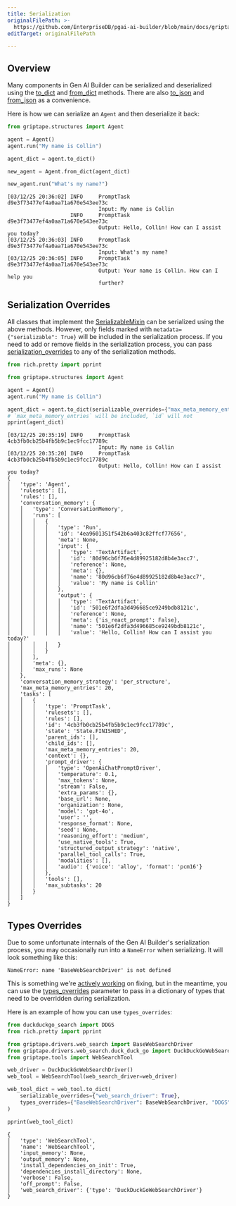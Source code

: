 ```yaml
---
title: Serialization
originalFilePath: >-
  https://github.com/EnterpriseDB/pgai-ai-builder/blob/main/docs/griptape-framework/misc/serialization.md
editTarget: originalFilePath

---
```


## Overview

Many components in Gen AI Builder can be serialized and deserialized using the [to_dict](../reference/mixins/serializable_mixin.mdx#griptape.mixins.serializable_mixin.SerializableMixin.to_dict) and [from_dict](../reference/mixins/serializable_mixin.mdx#griptape.mixins.serializable_mixin.SerializableMixin.from_dict) methods.
There are also [to_json](../reference/mixins/serializable_mixin.mdx#griptape.mixins.serializable_mixin.SerializableMixin.to_json) and [from_json](../reference/mixins/serializable_mixin.mdx#griptape.mixins.serializable_mixin.SerializableMixin.from_json) as a convenience.

Here is how we can serialize an `Agent` and then deserialize it back:

<TabContainer>
<Tab title="Code">

```python
from griptape.structures import Agent

agent = Agent()
agent.run("My name is Collin")

agent_dict = agent.to_dict()

new_agent = Agent.from_dict(agent_dict)

new_agent.run("What's my name?")

```

</Tab>

<Tab title="Logs">

```text
[03/12/25 20:36:02] INFO     PromptTask d9e3f73477ef4a0aa71a670e543ee73c        
                             Input: My name is Collin                           
                    INFO     PromptTask d9e3f73477ef4a0aa71a670e543ee73c        
                             Output: Hello, Collin! How can I assist you today? 
[03/12/25 20:36:03] INFO     PromptTask d9e3f73477ef4a0aa71a670e543ee73c        
                             Input: What's my name?                             
[03/12/25 20:36:05] INFO     PromptTask d9e3f73477ef4a0aa71a670e543ee73c        
                             Output: Your name is Collin. How can I help you    
                             further?                                           

```

</Tab>
</TabContainer>

## Serialization Overrides

All classes that implement the [SerializableMixin](../reference/mixins/serializable_mixin.mdx#griptape.mixins.serializable_mixin.SerializableMixin) can be serialized using the above methods.
However, only fields marked with `metadata={"serializable": True}` will be included in the serialization process.
If you need to add or remove fields in the serialization process, you can pass [serialization_overrides](../reference/mixins/serializable_mixin.mdx) to any of the serialization methods.

<TabContainer>
<Tab title="Code">

```python
from rich.pretty import pprint

from griptape.structures import Agent

agent = Agent()
agent.run("My name is Collin")

agent_dict = agent.to_dict(serializable_overrides={"max_meta_memory_entries": True, "id": False})
# `max_meta_memory_entries` will be included, `id` will not
pprint(agent_dict)

```

</Tab>

<Tab title="Logs">

```text
[03/12/25 20:35:19] INFO     PromptTask 4cb3fb0cb25b4fb5b9c1ec9fcc17789c        
                             Input: My name is Collin                           
[03/12/25 20:35:20] INFO     PromptTask 4cb3fb0cb25b4fb5b9c1ec9fcc17789c        
                             Output: Hello, Collin! How can I assist you today? 
{
│   'type': 'Agent',
│   'rulesets': [],
│   'rules': [],
│   'conversation_memory': {
│   │   'type': 'ConversationMemory',
│   │   'runs': [
│   │   │   {
│   │   │   │   'type': 'Run',
│   │   │   │   'id': '4ea9601351f542b6a403c82ffcf77656',
│   │   │   │   'meta': None,
│   │   │   │   'input': {
│   │   │   │   │   'type': 'TextArtifact',
│   │   │   │   │   'id': '80d96cb6f76e4d89925182d8b4e3acc7',
│   │   │   │   │   'reference': None,
│   │   │   │   │   'meta': {},
│   │   │   │   │   'name': '80d96cb6f76e4d89925182d8b4e3acc7',
│   │   │   │   │   'value': 'My name is Collin'
│   │   │   │   },
│   │   │   │   'output': {
│   │   │   │   │   'type': 'TextArtifact',
│   │   │   │   │   'id': '501e6f2dfa3d496685ce9249bdb8121c',
│   │   │   │   │   'reference': None,
│   │   │   │   │   'meta': {'is_react_prompt': False},
│   │   │   │   │   'name': '501e6f2dfa3d496685ce9249bdb8121c',
│   │   │   │   │   'value': 'Hello, Collin! How can I assist you today?'
│   │   │   │   }
│   │   │   }
│   │   ],
│   │   'meta': {},
│   │   'max_runs': None
│   },
│   'conversation_memory_strategy': 'per_structure',
│   'max_meta_memory_entries': 20,
│   'tasks': [
│   │   {
│   │   │   'type': 'PromptTask',
│   │   │   'rulesets': [],
│   │   │   'rules': [],
│   │   │   'id': '4cb3fb0cb25b4fb5b9c1ec9fcc17789c',
│   │   │   'state': 'State.FINISHED',
│   │   │   'parent_ids': [],
│   │   │   'child_ids': [],
│   │   │   'max_meta_memory_entries': 20,
│   │   │   'context': {},
│   │   │   'prompt_driver': {
│   │   │   │   'type': 'OpenAiChatPromptDriver',
│   │   │   │   'temperature': 0.1,
│   │   │   │   'max_tokens': None,
│   │   │   │   'stream': False,
│   │   │   │   'extra_params': {},
│   │   │   │   'base_url': None,
│   │   │   │   'organization': None,
│   │   │   │   'model': 'gpt-4o',
│   │   │   │   'user': '',
│   │   │   │   'response_format': None,
│   │   │   │   'seed': None,
│   │   │   │   'reasoning_effort': 'medium',
│   │   │   │   'use_native_tools': True,
│   │   │   │   'structured_output_strategy': 'native',
│   │   │   │   'parallel_tool_calls': True,
│   │   │   │   'modalities': [],
│   │   │   │   'audio': {'voice': 'alloy', 'format': 'pcm16'}
│   │   │   },
│   │   │   'tools': [],
│   │   │   'max_subtasks': 20
│   │   }
│   ]
}

```

</Tab>
</TabContainer>

## Types Overrides

Due to some unfortunate internals of the Gen AI Builder's serialization process, you may occasionally run into a `NameError` when serializing. It will look something like this:

```text
NameError: name 'BaseWebSearchDriver' is not defined
```

This is something we're [actively working](https://github.com/griptape-ai/griptape/issues/1587) on fixing, but in the meantime, you can use the [types_overrides](../reference/mixins/serializable_mixin.mdx) parameter to pass in a dictionary of types that need to be overridden during serialization.

Here is an example of how you can use `types_overrides`:

<TabContainer>
<Tab title="Code">

```python
from duckduckgo_search import DDGS
from rich.pretty import pprint

from griptape.drivers.web_search import BaseWebSearchDriver
from griptape.drivers.web_search.duck_duck_go import DuckDuckGoWebSearchDriver
from griptape.tools import WebSearchTool

web_driver = DuckDuckGoWebSearchDriver()
web_tool = WebSearchTool(web_search_driver=web_driver)

web_tool_dict = web_tool.to_dict(
    serializable_overrides={"web_search_driver": True},
    types_overrides={"BaseWebSearchDriver": BaseWebSearchDriver, "DDGS": DDGS},
)

pprint(web_tool_dict)

```

</Tab>

<Tab title="Logs">

```text
{
│   'type': 'WebSearchTool',
│   'name': 'WebSearchTool',
│   'input_memory': None,
│   'output_memory': None,
│   'install_dependencies_on_init': True,
│   'dependencies_install_directory': None,
│   'verbose': False,
│   'off_prompt': False,
│   'web_search_driver': {'type': 'DuckDuckGoWebSearchDriver'}
}

```

</Tab>
</TabContainer>
